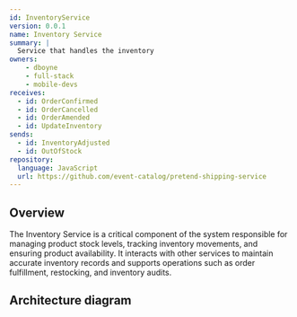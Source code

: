 ```yaml
---
id: InventoryService
version: 0.0.1
name: Inventory Service
summary: |
  Service that handles the inventory
owners:
    - dboyne
    - full-stack
    - mobile-devs
receives:
  - id: OrderConfirmed
  - id: OrderCancelled
  - id: OrderAmended
  - id: UpdateInventory
sends:
  - id: InventoryAdjusted
  - id: OutOfStock
repository:
  language: JavaScript
  url: https://github.com/event-catalog/pretend-shipping-service
---
```


## Overview

The Inventory Service is a critical component of the system responsible for managing product stock levels, tracking inventory movements, and ensuring product availability. It interacts with other services to maintain accurate inventory records and supports operations such as order fulfillment, restocking, and inventory audits.

## Architecture diagram

<NodeGraph title="Hello world" />